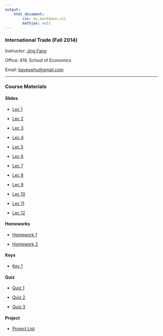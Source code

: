 ```yaml
---
output: 
    html_document:
        css: my_markdown.css
        mathjax: null
---
```


### International Trade (Fall 2014)

Instructor: [Jing Fang](http://bayeswhu.github.io)

Office: 419, School of Economics

Email: [bayeswhu@gmail.com](bayeswhu@gmail.com)

-----

### Course Materials

#### Slides

- [Lec 1](trade/Lec1.html)

- [Lec 2](trade/Lec2.html)

- [Lec 3](trade/Lec3.html)

- [Lec 4](trade/Lec4.html)

- [Lec 5](trade/Lec5.html)

- [Lec 6](trade/Lec6.html)

- [Lec 7](trade/Lec7.html)

- [Lec 8](trade/Lec8.html)

- [Lec 9](trade/Lec9.html)

- [Lec 10](trade/Lec10.html)

- [Lec 11](trade/Lec11.html)

- [Lec 12](trade/Lec12.html)

#### Homeworks

- [Homework 1](trade/Homework1.doc)

- [Homework 2](trade/Homework2.doc)

#### Keys

- [Key 1](trade/Hw1_key.doc)

<!-- - [Key 2](r/CE2_key.html) -->

#### Quiz

- [Quiz 1](trade/Quiz1.ppt)

- [Quiz 2](trade/Quiz2.ppt)

- [Quiz 3](trade/Quiz3.ppt)

#### Project

- [Project List](trade/Project.html)